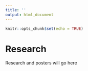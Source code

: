 ---
title: ''
output: html_document
---

```{r setup, include=FALSE}
knitr::opts_chunk$set(echo = TRUE)
```

# Research

Research and posters will go here